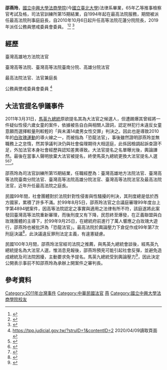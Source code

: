 '''邵燕玲'''，[[國立中興大學法商學院|國立中興大學法商學院]](今[[國立臺北大學|國立臺北大學]])法律系畢業，65年乙等推事檢察官考試及格，司法官訓練所第15期結業，自1994年起在最高法院服務，期間被派任最高法院刑事庭庭長，自2010年10月6日起升任高等法院花蓮分院院長，2019年派任公務員懲戒委員會委員。
<ref>{{cite news |publisher=自由電子報 |url=http://www.libertytimes.com.tw/2009/new/oct/7/today-north28.htm |title=高分院院長交接 劉令祺上任 |date=2010-10-07 |accessdate=2011-04-02 |archive-date=2010-09-05 |archive-url=https://web.archive.org/web/20100905063823/http://www.libertytimes.com.tw/2009/new/oct/7/today-north28.htm |dead-url=no }}</ref><ref>{{cite news |publisher=Next Media Interactive Limited |url=http://tw.nextmedia.com/mobile/rnewsarticle/artid/22340/issueid/20110331 |title=獲提大法官 黃璽君出法曹世家 |date=2011-03-31 |access-date=2011-04-02 |archive-url=https://web.archive.org/web/20150925122147/http://tw.nextmedia.com/mobile/rnewsarticle/artid/22340/issueid/20110331 |archive-date=2015-09-25 |dead-url=yes }}</ref>
<ref>{{Cite web |url=https://news.ltn.com.tw/news/politics/breakingnews/2818951 |title=存档副本 |accessdate=2020-04-09 |archive-date=2019-06-13 |archive-url=https://web.archive.org/web/20190613032521/https://news.ltn.com.tw/news/politics/breakingnews/2818951 |dead-url=no }}</ref>

==經歷==
臺灣高雄地方法院法官

臺灣高等法院、臺灣高等法院臺南分院、高雄分院法官

最高法院法官、法官兼庭長

公務員懲戒委員會委員
<ref>https://tpp.judicial.gov.tw/?struID=1&contentID=2 {{Wayback|url=https://tpp.judicial.gov.tw/?struID=1&contentID=2 |date=20200226053457 }}      2020/04/09讀取頁面</ref>

==大法官提名爭議事件==
2011年3月31日，[[馬英九|馬英九]][[總統|總統]]原欲提名其為大法官之候選人，但遭踢爆其曾經將一件疑似性侵六歲女童的案件，依據被告自白與相關人證詞，認定林犯行未違反女童意願而選擇較量刑較輕的「與未滿14歲男女性交罪」判決之。因此也是導致2010年的[[925白玫瑰運動集會|白玫瑰運動]]的導火線之一，而被指為「恐龍法官」，事後雖然證明邵燕玲並無職務上之怠惰，然其爭議判決仍與社會倫理期待大相逕庭，此係因檢調起訴查證不足，外加法官本身社會經歷與認知差異導致。大法官提名之名單曝光後，輿論譁然。最後在當事人聲明放棄大法官被提名，終使馬英九總統更換大法官提名人選<ref>{{cite news |publisher=NOWnews |url=http://www.nownews.com/2011/03/31/91-2701253.htm |title=女童性侵案判決惹議　邵燕玲提名大法官？ |date=2011-03-31 |accessdate=2011-04-02 |archive-date=2011-04-04 |archive-url=https://web.archive.org/web/20110404002314/http://www.nownews.com/2011/03/31/91-2701253.htm |dead-url=no }}</ref><ref>{{cite news|publisher=自由電子報|url=http://www.libertytimes.com.tw/2011/new/mar/31/today-t1.htm|title=爭議法官邵燕玲 馬提名大法官|date=2011-03-31|deadurl=yes|archiveurl=https://web.archive.org/web/20110827134101/http://www.libertytimes.com.tw/2011/new/mar/31/today-t1.htm|archivedate=2011-08-27}}</ref><ref>{{cite news |publisher=自由電子報 |url=http://www.libertytimes.com.tw/2011/new/apr/1/today-t1.htm |title=提名恐龍大法官 馬蕭道歉 |date=2011-04-01 |accessdate=2011-04-02 |archive-date=2011-04-04 |archive-url=https://web.archive.org/web/20110404004350/http://www.libertytimes.com.tw/2011/new/apr/1/today-t1.htm |dead-url=no }}</ref>。

邵燕玲為司法官訓練所第15期結業，任職經歷為：臺灣高雄地方法院法官、臺灣高等法院臺南分院法官、臺灣高等法院高雄分院法官、臺灣高等法院法官及最高法院法官，近年升任最高法院之庭長。

民國99年間，社會團體對於法院針對性侵害與性騷擾的判決，其刑度總是低於西方國家，累積了許多不滿。於99年8月5日，邵燕玲法官之合議庭審理99年度台上字第4894號案件，因高等法院認定之事實與適用之法律有所不符，該庭遂將此案發回臺灣高等法院重新審理，而後刑度又有下降，民怨終至爆發，在正義聯盟與白玫瑰團體的主導下，於99年9月25日，在總統府前進行了萬人響應之白玫瑰大遊行，邵燕玲也被批評為「恐龍法官」。最高法院於輿論壓力下倉促作成99年第7次刑庭決議<ref>{{cite news |publisher=最高法院 |url=http://tps.judicial.gov.tw/mem/99s07.htm |title=最高法院九十九年度第七次刑事庭會議決議 |date=2010-09-07 |accessdate=2012-04-07 |archive-date=2011-04-08 |archive-url=https://web.archive.org/web/20110408203607/http://tps.judicial.gov.tw/mem/99s07.htm |dead-url=no }}</ref>，此決議違反罪刑法定主義，有違憲疑慮。

民國100年3月間，邵燕玲法官經司法院之推薦，與馬英九總統會談後，經馬英九總統提名為大法官人選，惟消息見報後，邵燕玲預見可能引起社會反彈，並避免造成總統及司法院困擾，主動要求免予提名。馬英九總統受到輿論壓力<ref>{{cite news |publisher=中國時報/王兆鵬/台灣大學法律學院教授 |url=http://www.jrf.org.tw/newjrf/RTE/myform_detail.asp?id=3252 |title=政策媚俗化政治化 司法最大危機 |date=2011-07-25 |accessdate=2012-04-07 |archive-date=2015-09-25 |archive-url=https://web.archive.org/web/20150925122758/http://www.jrf.org.tw/newjrf/RTE/myform_detail.asp?id=3252 |dead-url=no }}</ref>，因此決定公開表示事前不知邵燕玲為承辦上開案件之審判長。

==參考資料==
{{reflist|colwidth=45em}}

[[Category:2011年台灣事件|Category:2011年台灣事件]]
[[Category:中華民國法官|Category:中華民國法官]]
[[Category:邵姓|燕]]
[[Category:國立中興大學法商學院校友|Category:國立中興大學法商學院校友]]